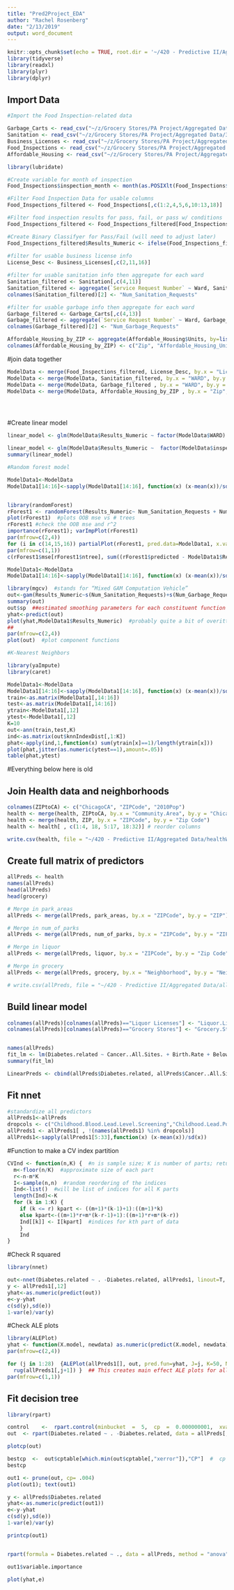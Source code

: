```yaml
---
title: "Pred2Project_EDA"
author: "Rachel Rosenberg"
date: "2/13/2019"
output: word_document
---
```


```r
knitr::opts_chunk$set(echo = TRUE, root.dir = '~/420 - Predictive II/Aggregated Data')
library(tidyverse)
library(readxl)
library(plyr)
library(dplyr)
```



## Import Data
```r
#Import the Food Inspection-related data

Garbage_Carts <- read_csv("~/z/Grocery Stores/PA Project/Aggregated Data/311_Service_Requests_-_Garbage_Carts.csv")
Sanitation <- read_csv("~/z/Grocery Stores/PA Project/Aggregated Data/311_Service_Requests_-_Sanitation_Code_Complaints.csv")
Business_Licenses <- read_csv("~/z/Grocery Stores/PA Project/Aggregated Data/Business_Licenses.csv")
Food_Inspections <- read_csv("~/z/Grocery Stores/PA Project/Aggregated Data/Food_Inspections.csv")
Affordable_Housing <- read_csv("~/z/Grocery Stores/PA Project/Aggregated Data/Affordable_Rental_Housing_Developments.csv")

```
```r
library(lubridate)

#Create variable for month of inspection
Food_Inspections$inspection_month <- month(as.POSIXlt(Food_Inspections$`Inspection Date`, format="%m/%d/%Y"))

#Filter Food Inspection Data for usable columns
Food_Inspections_filtered <- Food_Inspections[,c(1:2,4,5,6,10:13,18)]

#Filter food inspection results for pass, fail, or pass w/ conditions
Food_Inspections_filtered <- Food_Inspections_filtered[Food_Inspections_filtered$Results == "Pass" | Food_Inspections_filtered$Results == "Fail" | Food_Inspections_filtered$Results == "Pass w/ Conditions" ,]

#Create Binary Classifyer for Pass/Fail (will need to adjust later)
Food_Inspections_filtered$Results_Numeric <- ifelse(Food_Inspections_filtered$Results =="Fail", 0, 1)
  
#filter for usable business license info
License_Desc <- Business_Licenses[,c(2,11,16)]

#filter for usable sanitation info then aggregate for each ward
Sanitation_filtered <- Sanitation[,c(4,11)]
Sanitation_filtered <- aggregate(`Service Request Number` ~ Ward, Sanitation_filtered, function(x) length(unique(x)))
colnames(Sanitation_filtered)[2] <- "Num_Sanitation_Requests"

#filter for usable garbage info then aggregate for each ward
Garbage_filtered <- Garbage_Carts[,c(4,13)]
Garbage_filtered <- aggregate(`Service Request Number` ~ Ward, Garbage_filtered, function(x) length(unique(x)))
colnames(Garbage_filtered)[2] <- "Num_Garbage_Requests"

Affordable_Housing_by_ZIP <- aggregate(Affordable_Housing$Units, by=list(Category=Affordable_Housing$`Zip Code`), FUN=sum)
colnames(Affordable_Housing_by_ZIP) <- c("Zip", "Affordable_Housing_Units")
```

#join data together
```r

ModelData <- merge(Food_Inspections_filtered, License_Desc, by.x = "License #", by.y = "LICENSE ID")
ModelData <- merge(ModelData, Sanitation_filtered, by.x = "WARD", by.y = "Ward")
ModelData <- merge(ModelData, Garbage_filtered , by.x = "WARD", by.y = "Ward")
ModelData <- merge(ModelData, Affordable_Housing_by_ZIP , by.x = "Zip", by.y = "Zip")





```





#Create linear model
```r

linear_model <- glm(ModelData$Results_Numeric ~ factor(ModelData$WARD) , family=binomial(link="logit"))

linear_model <- glm(ModelData$Results_Numeric ~  factor(ModelData$inspection_month) +  ModelData$Num_Sanitation_Requests  + ModelData$Num_Garbage_Requests + ModelData$Affordable_Housing_Units)
summary(linear_model)


```





```r
#Random forest model

ModelData1<-ModelData
ModelData1[14:16]<-sapply(ModelData1[14:16], function(x) (x-mean(x))/sd(x)) #standardize predictors


library(randomForest)
rForest1 <- randomForest(Results_Numeric~ Num_Sanitation_Requests + Num_Garbage_Requests + Affordable_Housing_Units, data=ModelData1, mtry=3, ntree = 500, nodesize = 3, importance = TRUE)
plot(rForest1)  #plots OOB mse vs # trees
rForest1 #check the OOB mse and r^2
importance(rForest1); varImpPlot(rForest1)
par(mfrow=c(2,4))
for (i in c(14,15,16)) partialPlot(rForest1, pred.data=ModelData1, x.var = names(ModelData1)[i], xlab = names(ModelData1)[i], main=NULL) #creates "partial dependence" plots 
par(mfrow=c(1,1))
c(rForest1$mse[rForest1$ntree], sum((rForest1$predicted - ModelData1$Results_Numeric)^2)/nrow(ModelData1)) #both give the OOB MSE


```





```r
ModelData1<-ModelData
ModelData1[14:16]<-sapply(ModelData1[14:16], function(x) (x-mean(x))/sd(x)) #standardize predictors

library(mgcv)  #stands for “Mixed GAM Computation Vehicle”
out<-gam(Results_Numeric~s(Num_Sanitation_Requests)+s(Num_Garbage_Requests)+s(Affordable_Housing_Units), data=ModelData1, family=binomial(), sp=c(-1,-1,-1)) 
summary(out)
out$sp  ##estimated smoothing parameters for each constituent function 
yhat<-predict(out)
plot(yhat,ModelData1$Results_Numeric)  #probably quite a bit of overitting
##
par(mfrow=c(2,4))
plot(out)  #plot component functions
```


```r
#K-Nearest Neighbors

library(yaImpute)
library(caret)

ModelData1<-ModelData
ModelData1[14:16]<-sapply(ModelData1[14:16], function(x) (x-mean(x))/sd(x)) #standardize predictors
train<-as.matrix(ModelData1[,14:16])
test<-as.matrix(ModelData1[,14:16])
ytrain<-ModelData1[,12]
ytest<-ModelData1[,12]
K=10
out<-ann(train,test,K)
ind<-as.matrix(out$knnIndexDist[,1:K])
phat<-apply(ind,1,function(x) sum(ytrain[x]==1)/length(ytrain[x]))
plot(phat,jitter(as.numeric(ytest==1),amount=.05))
table(phat,ytest)

```


















#Everything below here is old



## Join Health data and neighborhoods
```r
colnames(ZIPtoCA) <- c("ChicagoCA", "ZIPCode", "2010Pop")
health <- merge(health, ZIPtoCA, by.x = "Community.Area", by.y = "ChicagoCA")
health <- merge(health, ZIP, by.x = "ZIPCode", by.y = "Zip Code")
health <- health[ , c(1:4, 18, 5:17, 18:32)] # reorder columns

write.csv(health, file = "~/420 - Predictive II/Aggregated Data/healthWithZIPSandCAs.csv")
```

## Create full matrix of predictors
```r
allPreds <- health
names(allPreds)
head(allPreds)
head(grocery)

# Merge in park_areas
allPreds <- merge(allPreds, park_areas, by.x = "ZIPCode", by.y = "ZIP")

# Merge in num_of_parks
allPreds <- merge(allPreds, num_of_parks, by.x = "ZIPCode", by.y = "ZIP")

# Merge in liquor
allPreds <- merge(allPreds, liquor, by.x = "ZIPCode", by.y = "Zip Code")

# Merge in grocery
allPreds <- merge(allPreds, grocery, by.x = "Neighborhood", by.y = "Neighborhood")

# write.csv(allPreds, file = "~/420 - Predictive II/Aggregated Data/allPredictors.csv")
```

## Build linear model
```r
colnames(allPreds)[colnames(allPreds)=="Liquor Licenses"] <- "Liquor.Licenses"
colnames(allPreds)[colnames(allPreds)=="Grocery Stores"] <- "Grocery.Stores"


names(allPreds)
fit_lm <- lm(Diabetes.related ~ Cancer..All.Sites. + Birth.Rate + Below.Poverty.Level + Parks + Liquor.Licenses + Grocery.Stores, data = allPreds)
summary(fit_lm)

LinearPreds <- cbind(allPreds$Diabetes.related, allPreds$Cancer..All.Sites., allPreds$Birth.Rate, allPreds$Below.Poverty.Level, allPreds$Parks, allPreds$Liquor.Licenses, allPreds$Grocery.Stores)

```

## Fit nnet
```r
#standardize all predictors
allPreds1<-allPreds
dropcols <- c("Childhood.Blood.Lead.Level.Screening","Childhood.Lead.Poisoning", "Gonorrhea.in.Females", "Gonorrhea.in.Males")
allPreds1 <- allPreds1[ , !(names(allPreds1) %in% dropcols)]
allPreds1<-sapply(allPreds1[5:33],function(x) (x-mean(x))/sd(x))

```

#Function to make a CV index partition
```r
CVInd <- function(n,K) {  #n is sample size; K is number of parts; returns K-length list of indices for each part
  m<-floor(n/K)  #approximate size of each part
  r<-n-m*K  
  I<-sample(n,n)  #random reordering of the indices
  Ind<-list()  #will be list of indices for all K parts
  length(Ind)<-K 
  for (k in 1:K) {
    if (k <= r) kpart <- ((m+1)*(k-1)+1):((m+1)*k)   
    else kpart<-((m+1)*r+m*(k-r-1)+1):((m+1)*r+m*(k-r)) 
    Ind[[k]] <- I[kpart]  #indices for kth part of data
    }
    Ind
}
```

#Check R squared
```r
library(nnet)

out<-nnet(Diabetes.related ~ . -Diabetes.related, allPreds1, linout=T, skip=F, size=10,decay=.1,maxit=1000,trace=F)
y <- allPreds1[,12]
yhat<-as.numeric(predict(out))
e<-y-yhat
c(sd(y),sd(e))
1-var(e)/var(y)


```

#Check ALE plots
```r
library(ALEPlot)
yhat <- function(X.model, newdata) as.numeric(predict(X.model, newdata))
par(mfrow=c(2,4))

for (j in 1:28)  {ALEPlot(allPreds1[], out, pred.fun=yhat, J=j, K=50, NA.plot = TRUE)
  rug(allPreds1[,j+1]) }  ## This creates main effect ALE plots for all predictors
par(mfrow=c(1,1))
```




## Fit decision tree
```r
library(rpart)

control    <-  rpart.control(minbucket  =  5,  cp  =  0.000000001,  xval  =  10,  maxsurrogate  =  0,  usesurrogate = 0) # choose cp as small as you can. This cp corresponds to the largest tree to grow.
out  <- rpart(Diabetes.related ~ . -Diabetes.related, data = allPreds[,5:37], method = 'anova', control = control)

plotcp(out)

bestcp  <-  out$cptable[which.min(out$cptable[,"xerror"]),"CP"]  #  cp  parameter  with  minimal
bestcp

```
```r
out1 <- prune(out, cp= .004)
plot(out1); text(out1)
```


```r
y <- allPreds$Diabetes.related
yhat<-as.numeric(predict(out1))
e<-y-yhat
c(sd(y),sd(e))
1-var(e)/var(y)
```


```r
printcp(out1)


rpart(formula = Diabetes.related ~ ., data = allPreds, method = "anova",     control = control)

out1$variable.importance

plot(yhat,e)
```

